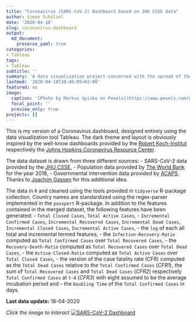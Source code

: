 ```yaml
---
title: "Coronavirus (SARS-CoV-2) Dashboard based on JHU CSSE data"
author: Simon Schölzel
date: '2020-04-18'
slug: coronavirus-dashboard
output:
  md_document:
    preserve_yaml: true
categories:
- Tableau
tags:
- Tableau
subtitle: ''
summary: 'A data visualization project concerned with the spread of the novel Coronavirus realized in R and Tableau.'
lastmod: '2020-04-18T20:46:05+02:00'
featured: no
image:
  caption: '[Photo by Markus Spiske on Pexels](https://www.pexels.com/de-de/foto/nummern-notfall-alarm-warnung-3970330/)'
  focal_point: ''
  preview_only: true
projects: []
---
```


This is my version of a Coronavirus dashboard, designed entirely using the data visualization tool Tableau. The dark theme and layout is obviously inspired by the well-know dashboards provided by the [Robert Koch-Institut](https://experience.arcgis.com/experience/478220a4c454480e823b17327b2bf1d4) respectively the [Johns Hopkins Coronavirus Resource Center](https://coronavirus.jhu.edu/map.html).

The data dataset is drawn from three different sources:
- SARS-CoV-2 data provided by the [JHU CSSE](https://github.com/CSSEGISandData/COVID-19),
- Population data provided by [The World Bank](https://data.worldbank.org/indicator/sp.pop.totl) for the year 2018,
- Governmental intervention data provided by [ACAPS](https://www.acaps.org/covid19-government-measures-dataset). Thanks to [Joachim Gassen](https://joachim-gassen.github.io/2020/03/merge-covid-19-data-with-governmental-interventions-data/) for this additional idea.

The data in `R` and cleaned using the tools provided in `tidyverse` R-package collection. Country names are standardized using the regex-parser implemented in the `passport` R-package. In addition to the features contained in the merged dataset, the following features have been generated:
- `Total Closed Cases`, `Total Active Cases`,
- `Incremental Confirmed Cases`, `Incremental Recovered Cases`, `Incremental Dead Cases`, `Incremental Closed Cases`, `Incremental Active Cases`,
- the `log` of each all total and incremental termed features,
- the `Infection-Recovery-Ratio` computed as `Total Confirmed Cases` over `Total Recovered Cases`,
- the `Recovery-Death-Ratio` computed as `Total Recovered Cases` over `Total Dead Cases`,
- the `Active-Closed-Ratio` computed as `Total Active Cases` over `Total Closed Cases`,
- the version of the case fatality rate (CFR) computed as the `Total Dead Cases` relative to the `Total Confirmed Cases` (*CFR1*), the sum of `Total Recovered Cases` and `Total Dead Cases` (*CFR2*) respectively `Total Confirmed Cases` at `t-8` (*CFR3*) with eight assumed to be the average incubation period and
- the `Doubling Time` of the `Total Confirmed Cases` in days.


**Last data update:** 18-04-2020

*Click the image to interact*
[![SARS-CoV-2 Dashboard](preview.png)](https://public.tableau.com/views/SARS-CoV-2Dashboard_15872319731490/Global?:display_count=y&:origin=viz_share_linkfeatured.png)
